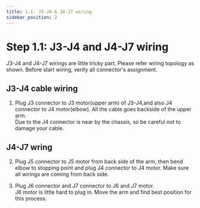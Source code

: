 ```yaml
---
title: 1.1. J3-J4 & J4-J7 wiring
sidebar_position: 2
---
```



# Step 1.1: J3-J4 and J4-J7 wiring

J3-J4 and J4-J7 wirings are little tricky part. Please refer wiring topology as shown. Before start wiring, verify all connector's assignment.

<BlockImage src="hardware/electronics-guide/j3-j4-cable-assign.png" alt="J3-J4 cable" width="80%" />

<BlockImage src="hardware/electronics-guide/j4-j7-cable-assign.png" alt="J4-J7 cable" width="80%" />

<BlockImage src="hardware/electronics-guide/j3j4-j4j7-wiring.png" alt="J3-J4 J4-J7 wiring" width="80%" />

## J3-J4 cable wiring

1. Plug J3 connector to J3 motor(upper arm) of J3-J4,and also J4 connector to J4 motor(elbow). All the cable goes backside of the upper arm.  
Due to the J4 connector is near by the chassis, so be careful not to damage your cable.

<BlockImage src="hardware/electronics-guide/j3j4-connection.png" alt="J3-J4 connetion" width="80%" />

## J4-J7 wring

2. Plug J5 connector to J5 motor from back side of the arm, then bend elbow to stopping point and plug J4 connector to J4 motor. Make sure all wirings are coming from back side.

<BlockImage src="hardware/electronics-guide/j4j7-connection1.png" alt="J4-J7 connection 1" width="80%" />

3. Plug J6 connector and J7 connector to J6 and J7 motor.  
J6 motor is little hard to plug in. Move the arm and find best position for this process.

<BlockImage src="hardware/electronics-guide/j4j7-connection2.png" alt="J4-J7 connection 2" width="80%" />
